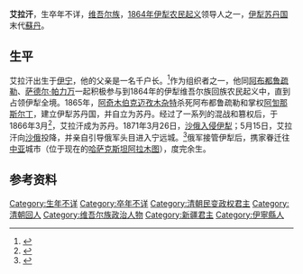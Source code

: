'''艾拉汗'''，生卒年不详，[[维吾尔族|维吾尔族]]，[[同治新疆回变|1864年伊犁农民起义]]领导人之一，[[伊犁苏丹国|伊犁苏丹国]]末代[[苏丹_(称谓)|蘇丹]]。

==生平==
艾拉汗出生于[[伊宁|伊宁]]，他的父亲是一名千户长。<ref>{{cite journal|author =纪大椿|date =|year =1979年|month =|title =1864年新疆农民起义|journal =《民族研究》|url =http://www.xjass.com/ls/content/2009-07/30/content_96504.htm|language =中文|deadurl =yes|archiveurl =https://web.archive.org/web/20160304201057/http://www.xjass.com/ls/content/2009-07/30/content_96504.htm|archivedate =2016-03-04}}</ref>作为组织者之一，他同[[阿布都鲁疏勒|阿布都鲁疏勒]]、[[萨德尔·帕力万|萨德尔·帕力万]]一起积极参与到1864年的伊犁维吾尔族回族农民起义中，直到占领伊犁全境。1865年，[[阿奇木伯克|阿奇木伯克]][[迈孜木杂特|迈孜木杂特]]杀死阿布都鲁疏勒和掌权[[阿訇|阿訇]][[那斯尔丁|那斯尔丁]]，建立伊犁苏丹国，并自立为苏丹。经过了一系列的混战和篡权后，于1866年3月<ref>{{cite journal|author=关英杰|year=|month=|title=锡伯英雄话一家|journal=《察布查尔县文史资料》|volume=第二辑|issue=|pages=|id=|url=http://www.xjsibe.com/xblscl_content.asp?id=246|accessdate=2015-12-08|quote=|archiveurl=https://web.archive.org/web/20160308060100/http://www.xjsibe.com/xblscl_content.asp?id=246|archivedate=2016-03-08|deadurl=yes}}</ref>，艾拉汗成为苏丹。1871年3月26日，[[伊犁危机|沙俄入侵伊犁]]；5月15日，艾拉汗向[[沙俄|沙俄]]投降，并亲自引导俄军头目{{link-ru|格拉西姆·科尔帕科夫斯基|Гера́сим Алексе́евич Колпако́вский}}进入宁远城。<ref>{{cite journal|author =苏德善|date =|year =|month =|title =清代锡伯族爱国大臣喀尔莽阿|journal =《锡伯文化》|url =http://www.xjsibe.com/xblscl_content.asp?id=284|language =中文|accessdate =2015-12-08|archiveurl =https://web.archive.org/web/20130207122208/http://www.xjsibe.com/xblscl_content.asp?id=284|archivedate =2013-02-07|deadurl =yes}}</ref>俄军接管伊犁后，携家眷迁往[[中亚|中亚]]城市{{link-ru|维尔内|Верный}}（位于现在的[[哈萨克斯坦|哈萨克斯坦]][[阿拉木图|阿拉木图]]），度完余生。

==参考资料==

[[Category:生年不详|Category:生年不详]]
[[Category:卒年不详|Category:卒年不详]]
[[Category:清朝民变政权君主|Category:清朝民变政权君主]]
[[Category:清朝回人|Category:清朝回人]]
[[Category:维吾尔族政治人物|Category:维吾尔族政治人物]]
[[Category:新疆君主|Category:新疆君主]]
[[Category:伊寧縣人|Category:伊寧縣人]]